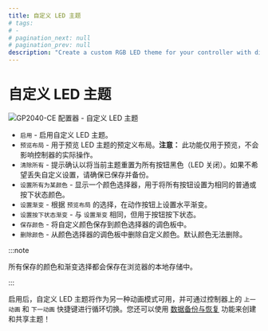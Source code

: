 ```yaml
---
title: 自定义 LED 主题
# tags:
# -
# pagination_next: null
# pagination_prev: null
description: "Create a custom RGB LED theme for your controller with different colors on rest and when pressed"
---
```


# 自定义 LED 主题

![GP2040-CE 配置器 - 自定义 LED 主题](../../assets/images/gpc-rgb-led-custom-theme.png)

- `启用` - 启用自定义 LED 主题。
- `预览布局` - 用于预览 LED 主题的预定义布局。**注意：** 此功能仅用于预览，不会影响控制器的实际操作。
- `清除所有` - 提示确认以将当前主题重置为所有按钮黑色（LED 关闭）。如果不希望丢失自定义设置，请确保已保存并备份。
- `设置所有为某颜色` - 显示一个颜色选择器，用于将所有按钮设置为相同的普通或按下状态颜色。
- `设置渐变` - 根据 `预览布局` 的选择，在动作按钮上设置水平渐变。
- `设置按下状态渐变` - 与 `设置渐变` 相同，但用于按钮按下状态。
- `保存颜色` - 将自定义颜色保存到颜色选择器的调色板中。
- `删除颜色` - 从颜色选择器的调色板中删除自定义颜色。默认颜色无法删除。

:::note

所有保存的颜色和渐变选择都会保存在浏览器的本地存储中。

:::

启用后，自定义 LED 主题将作为另一种动画模式可用，并可通过控制器上的 `上一动画` 和 `下一动画` 快捷键进行循环切换。您还可以使用 [数据备份与恢复](./10-data-backup-restoration.mdx) 功能来创建和共享主题！
